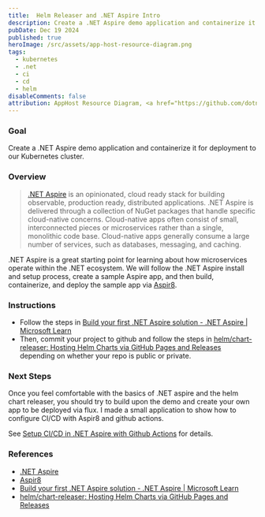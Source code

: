 ```yaml
---
title:  Helm Releaser and .NET Aspire Intro
description: Create a .NET Aspire demo application and containerize it for deployment to our Kubernetes cluster.
pubDate: Dec 19 2024
published: true
heroImage: /src/assets/app-host-resource-diagram.png
tags:
  - kubernetes
  - .net
  - ci
  - cd 
  - helm
disableComments: false
attribution: AppHost Resource Diagram, <a href="https://github.com/dotnet/docs-aspire/blob/f8159a16a8acdcb015648d35906e15364f311cc6/docs/media/app-host-resource-diagram.png">IEvangelist</a>, <a href="https://github.com/dotnet/docs-aspire/blob/main/LICENSE">MIT License</a>, via GitHub
---
```


### Goal
Create a .NET Aspire demo application and containerize it for deployment to our Kubernetes cluster.
### Overview

>[.NET Aspire](https://learn.microsoft.com/en-us/dotnet/aspire/get-started/aspire-overview) is an opinionated, cloud ready stack for building observable, production ready, distributed applications. .NET Aspire is delivered through a collection of NuGet packages that handle specific cloud-native concerns.
Cloud-native apps often consist of small, interconnected pieces or microservices rather than a single, monolithic code base. Cloud-native apps generally consume a large number of services, such as databases, messaging, and caching.

.NET Aspire is a great starting point for learning about how microservices operate within the .NET ecosystem. We will follow the .NET Aspire install and setup process, create a sample Aspire app, and then build, containerize, and deploy the sample app via [Aspir8](https://prom3theu5.github.io/aspirational-manifests/getting-started.html).
### Instructions
- Follow the steps in [Build your first .NET Aspire solution - .NET Aspire | Microsoft Learn](https://learn.microsoft.com/en-us/dotnet/aspire/get-started/build-your-first-aspire-app?pivots=visual-studio)
- Then, commit your project to github and follow the steps in [helm/chart-releaser: Hosting Helm Charts via GitHub Pages and Releases](https://github.com/helm/chart-releaser) depending on whether your repo is public or private.

### Next Steps
Once you feel comfortable with the basics of .NET aspire and the helm chart releaser, you should try to build upon the demo and create your own app to be deployed via flux.
I made a small application to show how to configure CI/CD with Aspir8 and github actions.

See [Setup CI/CD in .NET Aspire with Github Actions](../../posts/setup-cicd-aspire) for details.

### References 
- [.NET Aspire](https://learn.microsoft.com/en-us/dotnet/aspire/get-started/aspire-overview) 
- [Aspir8](https://prom3theu5.github.io/aspirational-manifests/getting-started.html)
- [Build your first .NET Aspire solution - .NET Aspire | Microsoft Learn](https://learn.microsoft.com/en-us/dotnet/aspire/get-started/build-your-first-aspire-app?pivots=visual-studio)
- [helm/chart-releaser: Hosting Helm Charts via GitHub Pages and Releases](https://github.com/helm/chart-releaser)
